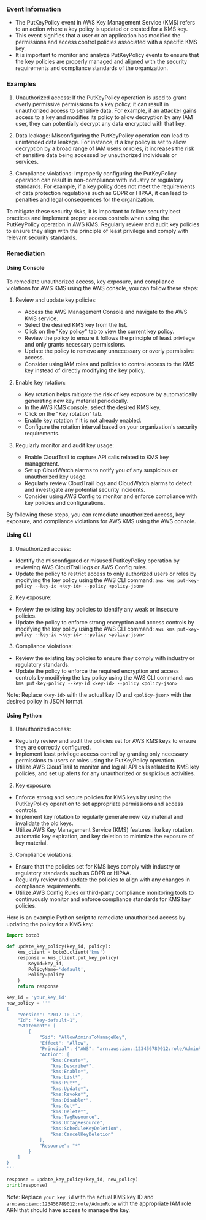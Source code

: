 
### Event Information

- The PutKeyPolicy event in AWS Key Management Service (KMS) refers to an action where a key policy is updated or created for a KMS key.
- This event signifies that a user or an application has modified the permissions and access control policies associated with a specific KMS key.
- It is important to monitor and analyze PutKeyPolicy events to ensure that the key policies are properly managed and aligned with the security requirements and compliance standards of the organization.


### Examples

1. Unauthorized access: If the PutKeyPolicy operation is used to grant overly permissive permissions to a key policy, it can result in unauthorized access to sensitive data. For example, if an attacker gains access to a key and modifies its policy to allow decryption by any IAM user, they can potentially decrypt any data encrypted with that key.

2. Data leakage: Misconfiguring the PutKeyPolicy operation can lead to unintended data leakage. For instance, if a key policy is set to allow decryption by a broad range of IAM users or roles, it increases the risk of sensitive data being accessed by unauthorized individuals or services.

3. Compliance violations: Improperly configuring the PutKeyPolicy operation can result in non-compliance with industry or regulatory standards. For example, if a key policy does not meet the requirements of data protection regulations such as GDPR or HIPAA, it can lead to penalties and legal consequences for the organization.

To mitigate these security risks, it is important to follow security best practices and implement proper access controls when using the PutKeyPolicy operation in AWS KMS. Regularly review and audit key policies to ensure they align with the principle of least privilege and comply with relevant security standards.

### Remediation

#### Using Console

To remediate unauthorized access, key exposure, and compliance violations for AWS KMS using the AWS console, you can follow these steps:

1. Review and update key policies: 
   - Access the AWS Management Console and navigate to the AWS KMS service.
   - Select the desired KMS key from the list.
   - Click on the "Key policy" tab to view the current key policy.
   - Review the policy to ensure it follows the principle of least privilege and only grants necessary permissions.
   - Update the policy to remove any unnecessary or overly permissive access.
   - Consider using IAM roles and policies to control access to the KMS key instead of directly modifying the key policy.

2. Enable key rotation:
   - Key rotation helps mitigate the risk of key exposure by automatically generating new key material periodically.
   - In the AWS KMS console, select the desired KMS key.
   - Click on the "Key rotation" tab.
   - Enable key rotation if it is not already enabled.
   - Configure the rotation interval based on your organization's security requirements.

3. Regularly monitor and audit key usage:
   - Enable CloudTrail to capture API calls related to KMS key management.
   - Set up CloudWatch alarms to notify you of any suspicious or unauthorized key usage.
   - Regularly review CloudTrail logs and CloudWatch alarms to detect and investigate any potential security incidents.
   - Consider using AWS Config to monitor and enforce compliance with key policies and configurations.

By following these steps, you can remediate unauthorized access, key exposure, and compliance violations for AWS KMS using the AWS console.

#### Using CLI

1. Unauthorized access:
- Identify the misconfigured or misused PutKeyPolicy operation by reviewing AWS CloudTrail logs or AWS Config rules.
- Update the policy to restrict access to only authorized users or roles by modifying the key policy using the AWS CLI command: `aws kms put-key-policy --key-id <key-id> --policy <policy-json>`

2. Key exposure:
- Review the existing key policies to identify any weak or insecure policies.
- Update the policy to enforce strong encryption and access controls by modifying the key policy using the AWS CLI command: `aws kms put-key-policy --key-id <key-id> --policy <policy-json>`

3. Compliance violations:
- Review the existing key policies to ensure they comply with industry or regulatory standards.
- Update the policy to enforce the required encryption and access controls by modifying the key policy using the AWS CLI command: `aws kms put-key-policy --key-id <key-id> --policy <policy-json>`

Note: Replace `<key-id>` with the actual key ID and `<policy-json>` with the desired policy in JSON format.

#### Using Python

1. Unauthorized access:
- Regularly review and audit the policies set for AWS KMS keys to ensure they are correctly configured.
- Implement least privilege access control by granting only necessary permissions to users or roles using the PutKeyPolicy operation.
- Utilize AWS CloudTrail to monitor and log all API calls related to KMS key policies, and set up alerts for any unauthorized or suspicious activities.

2. Key exposure:
- Enforce strong and secure policies for KMS keys by using the PutKeyPolicy operation to set appropriate permissions and access controls.
- Implement key rotation to regularly generate new key material and invalidate the old keys.
- Utilize AWS Key Management Service (KMS) features like key rotation, automatic key expiration, and key deletion to minimize the exposure of key material.

3. Compliance violations:
- Ensure that the policies set for KMS keys comply with industry or regulatory standards such as GDPR or HIPAA.
- Regularly review and update the policies to align with any changes in compliance requirements.
- Utilize AWS Config Rules or third-party compliance monitoring tools to continuously monitor and enforce compliance standards for KMS key policies.

Here is an example Python script to remediate unauthorized access by updating the policy for a KMS key:

```python
import boto3

def update_key_policy(key_id, policy):
    kms_client = boto3.client('kms')
    response = kms_client.put_key_policy(
        KeyId=key_id,
        PolicyName='default',
        Policy=policy
    )
    return response

key_id = 'your_key_id'
new_policy = '''
{
    "Version": "2012-10-17",
    "Id": "key-default-1",
    "Statement": [
        {
            "Sid": "AllowAdminsToManageKey",
            "Effect": "Allow",
            "Principal": {"AWS": "arn:aws:iam::123456789012:role/AdminRole"},
            "Action": [
                "kms:Create*",
                "kms:Describe*",
                "kms:Enable*",
                "kms:List*",
                "kms:Put*",
                "kms:Update*",
                "kms:Revoke*",
                "kms:Disable*",
                "kms:Get*",
                "kms:Delete*",
                "kms:TagResource",
                "kms:UntagResource",
                "kms:ScheduleKeyDeletion",
                "kms:CancelKeyDeletion"
            ],
            "Resource": "*"
        }
    ]
}
'''

response = update_key_policy(key_id, new_policy)
print(response)
```

Note: Replace `your_key_id` with the actual KMS key ID and `arn:aws:iam::123456789012:role/AdminRole` with the appropriate IAM role ARN that should have access to manage the key.

